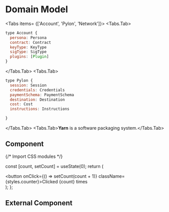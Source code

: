 # Domain Model


<Tabs items= {['Account', 'Pylon', 'Network']}>
  <Tabs.Tab>
  ```js filename="account.d.ts" {1} copy
  type Account {
    persona: Persona
    contract: Contract
    keyType: KeyType
    sigType: SigType
    plugins: [Plugin]
}
```
  </Tabs.Tab>
  <Tabs.Tab>  
  ```js filename="account.d.ts" {1} copy
  type Pylon {
    session: Session
    credentials: Credentials
    paymentSchema: PaymentSchema
    destination: Destination
    cost: Cost
    instructions: Instructions
  
}
```
</Tabs.Tab>
  <Tabs.Tab>**Yarn** is a software packaging system.</Tabs.Tab>
</Tabs>

## Component


{/* Import CSS modules */}

  const [count, setCount] = useState(0);
  return (
    <div>
      <button onClick={() => setCount(count + 1)} className={styles.counter}>Clicked {count} times</button>
    </div>
  );
};

<Counter/>

## External Component


<Counters />
